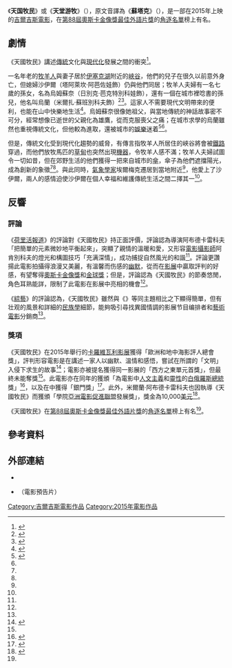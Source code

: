 {{NoteTA
|1=zh-hk:阿丹·艾連·古伯;zh-cn:雅坦·阿迪卡可夫;zh-tw:艾克坦·阿里·庫巴特;
|2=zh-hk:古伯;zh-cn:阿迪卡可夫;zh-tw:庫巴特;
}}
{{電影資訊框
| 片名     = 《天国牧民》
| 電影原名 = Сутак
| 圖像     = Heavenly Nomadic.jpg
| 圖像說明 = 《天国牧民》劇照
| 導演     = 米爾蘭·阿布德卡雷科夫
| 製片     = {{link-en|薩德克·舍爾-尼亞茲|Sadyk Sher-Niyaz}}<br />阿爾特奈·科伊丘瑪諾娃
| 劇本     = {{link-ru|埃爾涅斯特·阿布德賈帕羅夫|Абдыжапаров, Эрнест Алмасбекович}}<br />{{link-en|雅坦·阿迪卡可夫|Aktan Abdykalykov}}
| 攝影     = 塔蘭特·阿肯別科夫
| 產地     = {{flag|Kyrgyzstan}}
| 語言     = [[吉爾吉斯語|吉爾吉斯語]]
| 上映日期 = {{flag|Czech Republic}}：2015年7月4日
| 製片商   = {{link-en|艾圖什電影|Aitysh Film}}<br />奧伊藝術電影製作公司
}}
《'''天国牧民'''》或《'''天堂游牧'''》（{{lang-en|''Heavenly Nomadic''}}），原文音譯為《'''蘇塔克'''》（{{lang-ky|Сутак}}），是一部在2015年上映的[[吉爾吉斯|吉爾吉斯]][[電影|電影]]，在[[第88屆奧斯卡金像獎|第88屆奧斯卡金像獎]][[奧斯卡最佳外語片獎|最佳外語片獎]]的[[第88屆奧斯卡金像獎最佳外語片角逐名單|角逐名單]]榜上有名。

== 劇情 ==
《天國牧民》講述[[傳統|傳統]]文化與[[現代化|現代化]]發展之間的衝突<ref name=clans>{{cite news |author1=Alissa Simon |title=Film Review: 'Heavenly Nomadic' |url=http://variety.com/2015/film/festivals/film-review-heavenly-nomadic-1201543502/ |accessdate=2015-12-04 |agency=Variety |date=2015-07-29 |archiveurl=https://archive.is/20150923135724/http://variety.com/2015/film/festivals/film-review-heavenly-nomadic-1201543502/ |archivedate=2015-09-23 |deadurl=no }}</ref>。

一名年老的[[牧羊人|牧羊人]]與妻子居於[[伊塞克湖|伊塞克湖]]附近的[[峽谷|峽谷]]，他們的兒子在很久以前意外身亡，但媳婦沙伊爾（塔阿萊坎·阿芭佐娃飾）仍與他們同居；牧羊人夫婦有一名七歲的孫女，名為烏姆蘇奈（日別克·芭克特別科娃飾），還有一個在城市裡唸書的孫兒，他名叫烏蘭（米爾扎·蘇班別科夫飾）<ref name=main>{{cite news |author1=Nick Holdsworth |title=Oscars: Kyrgyzstan Submits 'Heavenly Nomadic' for Foreign-Language Category |url=http://www.hollywoodreporter.com/news/kyrgyzstan-picks-heavenly-nomadic-oscar-826696 |accessdate=2015-12-03 |agency=The Hollywood Reporter |date=2015-09-23 |archiveurl=https://archive.is/20150924200654/http://www.hollywoodreporter.com/news/kyrgyzstan-picks-heavenly-nomadic-oscar-826696 |archivedate=2015-09-24 |deadurl=no }}</ref><ref name=IMDb>{{IMDb title|3894478|天國牧民}}</ref>。這家人不需要現代文明帶來的便利，也能在山中快樂地生活<ref name=fest>{{cite web |title=Heavenly Nomadic |url=http://www.kviff.com/en/programme/film/3315982-heavenly-nomadic/ |website=KVIFF |accessdate=2015-12-03 |archiveurl=https://archive.is/20151203161504/http://www.kviff.com/en/programme/film/3315982-heavenly-nomadic/ |archivedate=2015-12-03 |deadurl=no }}</ref>。烏姆蘇奈很像她祖父，與當地傳統的神話故事密不可分，經常想像已逝世的父親化為雄鷹，從而克服喪父之痛；在城市求學的烏蘭雖然也重視傳統文化，但他較為進取，還被城市的[[娛樂|娛樂]]迷着<ref name=review>{{cite news |author1=Deborah Young |title='Heavenly Nomadic': Mumbai Review |url=http://www.hollywoodreporter.com/review/heavenly-nomadic-mumbai-review-836331 |accessdate=2015-12-03 |agency=The Hollywood Reporter |archiveurl=https://archive.is/20151203161834/http://www.hollywoodreporter.com/review/heavenly-nomadic-mumbai-review-836331 |archivedate=2015-12-03 |deadurl=no }}</ref><ref name=fest/>。

但是，傳統文化受到現代化趨勢的威脅，有傳言指牧羊人所居住的峽谷將會被[[鐵路|鐵路]]穿過，而他們放牧馬匹的[[草甸|草甸]]也突然出現[[機器|機器]]，令牧羊人感不滿；牧羊人夫婦試圖令一切如昔，但在郊野生活的他們獲得一把來自城市的[[傘|傘]]，傘子為他們遮擋陽光，成為創新的象徵<ref name=review/><ref name=fest/>。與此同時，[[氣象學家|氣象學家]]埃爾梅克遷居到當地附近<ref name=main/>，他愛上了沙伊爾，兩人的感情迫使沙伊爾在個人幸福和維護傳統生活之間二擇其一<ref name=review/>。

== 反響 ==
=== 評論 ===
《[[荷里活報道|荷里活報道]]》的評論對《天國牧民》持正面評價，評論認為導演阿布德卡雷科夫「把簡單的元素微妙地平衡起來」，突顯了親情的溫暖和愛，又形容[[電影攝影|電影攝影師]]阿肯別科夫的燈光和構圖技巧「充满深情」，成功捕捉自然風光的和諧<ref name=review />。評論更讚揚此電影拍攝得浪漫又美麗，有溫馨而伤感的[[幽默|幽默]]，從而在[[影展|影展]]中贏取評判的好感，有望奪得[[奧斯卡金像獎|奧斯卡金像獎]]和[[金球獎|金球獎]]；但是，評論認為《天國牧民》的節奏悠閒，角色耳熟能詳，限制了此電影在影展中亮相的機會<ref name=review />。

《[[綜藝_(雜誌)|綜藝]]》的評論認為，《天國牧民》雖然與《{{link-en|圖班嫁給我|Tulpan}}》等同主題{{link-en|中亞電影|Cinema of Central Asia}}相比之下顯得簡單，但有壮观的風景和詳細的[[民族學|民族學]]細節，能夠吸引尋找異國情調的影展节目编排者和[[藝術電影|藝術電影]]分銷商<ref name=clans />。

=== 獎項 ===
《天國牧民》在2015年舉行的[[卡羅維瓦利影展|卡羅維瓦利影展]]獲得「歐洲和地中海影評人總會獎」，評判形容電影是在講述一家人以幽默、溫情和感悟，嘗試在所謂的「文明」入侵下求生的故事<ref>{{cite web |title=Non-statutory awards |url=http://www.kviff.com/en/news/1202-non-statutory-awards |website=KVIFF |accessdate=2015-12-04 |archiveurl=https://archive.is/20151204032240/http://www.kviff.com/en/news/1202-non-statutory-awards |archivedate=2015-12-04 |deadurl=no |date=2015-07-11 }}</ref>；電影亦被提名獲得同一影展的「西方之東單元首獎」，但最終未能奪獎<ref name=IMDb />。此電影亦在同年的{{link-en|明斯克國際電影節|Listapad}}獲頒「為電影中[[人文主義|人文主義]]和[[靈性|靈性]]的[[白俄羅斯總統|白俄羅斯總統]]獎」<ref>{{cite web |title=SPECIAL AWARDS OF THE 22ND MIFF "LISTAPAD" |url=http://www.listapad.com/en/news/spetsialnye-prizy-22-go-mmkf-listapad |website=Listapad |accessdate=2015-12-04 |archiveurl=https://archive.is/20151204050258/http://www.listapad.com/en/news/spetsialnye-prizy-22-go-mmkf-listapad |archivedate=2015-12-04 |deadurl=no |date=2015-11-13 }}</ref>，以及在{{link-en|孟買電影節|Mumbai Film Festival}}中獲得「銀門獎」<ref>{{cite news |author1=Wendy Mitchell |title='Thithi' wins top prize in Mumbai |url=http://www.screendaily.com/festivals/thithi-wins-top-prize-in-mumbai/5096571.article |accessdate=2015-12-04 |agency=ScreenDaily |date=2015-11-06 |archiveurl=https://archive.is/20151204054013/http://www.screendaily.com/festivals/thithi-wins-top-prize-in-mumbai/5096571.article |archivedate=2015-12-04 |deadurl=no }}</ref>。此外，米爾蘭·阿布德卡雷科夫也因執導《天國牧民》而獲頒「{{link-en|亞太電影獎|Asia Pacific Screen Awards|-{zh-hk:亞太電影獎;zh-tw:亞太電影大獎;zh-cn:亚太电影大奖}-}}學院[[亞洲電影促進聯盟|亞洲電影促進聯盟]]發展獎」，獎金為10,000[[美元|美元]]<ref>{{cite web |title=WINNERS ANNOUNCED IN 9TH ASIA PACIFIC SCREEN AWARDS |url=http://www.asiapacificscreenacademy.com/2015/11/winners-announced-in-9th-asia-pacific-screen-awards/ |website=Asia Pacific Screen Awards |accessdate=2015-12-04 |archiveurl=https://archive.is/20151204052741/http://www.asiapacificscreenacademy.com/2015/11/winners-announced-in-9th-asia-pacific-screen-awards/ |archivedate=2015-12-04 |deadurl=no |date=2015-11-26 }}</ref>。

《天國牧民》在[[第88屆奧斯卡金像獎|第88屆奧斯卡金像獎]][[奧斯卡最佳外語片獎|最佳外語片獎]]的[[第88屆奧斯卡金像獎最佳外語片角逐名單|角逐名單]]榜上有名<ref name=main />。

== 參考資料 ==
{{reflist|2}}

== 外部連結 ==
* {{IMDb title|3894478|天國牧民}}
* {{youtube|a5lJD36SBvo|"Небесное кочевье" Мирлан Абдыкалыков / "Heavenly Nomadic" Mirlan Abdykalykov}}（電影預告片）

[[Category:吉爾吉斯電影作品|Category:吉爾吉斯電影作品]]
[[Category:2015年電影作品|Category:2015年電影作品]]